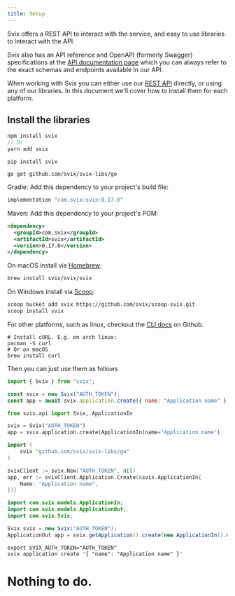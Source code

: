 ```yaml
---
title: Setup
---
```



Svix offers a REST API to interact with the service, and easy to use libraries to interact with the API.

Svix also has an API reference and OpenAPI (formerly Swagger) specifications at the [API documentation page](https://api.svix.com/docs) which you can always refer to the exact schemas and endpoints available in our API.

When working with Svix you can either use our [REST API](https://api.svix.com/docs) directly, or using any of our libraries. In this document we'll cover how to install them for each platform.

## Install the libraries

<CodeTabs>
<TabItem value="js">

```js
npm install svix
// Or
yarn add svix
```

</TabItem>
<TabItem value="py">

```shell
pip install svix
```

</TabItem>
<TabItem value="go">

```shell
go get github.com/svix/svix-libs/go
```

</TabItem>
<TabItem value="java">

Gradle: Add this dependency to your project's build file:

```groovy
implementation "com.svix:svix:0.17.0"
```

Maven: Add this dependency to your project's POM:

```xml
<dependency>
  <groupId>com.svix</groupId>
  <artifactId>svix</artifactId>
  <version>0.17.0</version>
</dependency>
```

</TabItem>
<TabItem value="cli">

On macOS install via <a href="https://brew.sh/">Homebrew</a>:

```sh
brew install svix/svix/svix
```

On Windows install via <a href="https://scoop.sh/">Scoop</a>:

```sh
scoop bucket add svix https://github.com/svix/scoop-svix.git
scoop install svix
```

For other platforms, such as linux, checkout the <a href="https://github.com/svix/svix-cli#installation">CLI docs</a> on Github.

</TabItem>
<TabItem value="curl">

```shell
# Install cURL. E.g. on arch linux:
pacman -S curl
# Or on macOS
brew install curl
```

</TabItem>
</CodeTabs>

Then you can just use them as follows

<CodeTabs>
<TabItem value="js">

```js
import { Svix } from "svix";

const svix = new Svix("AUTH_TOKEN");
const app = await svix.application.create({ name: "Application name" });
```

</TabItem>
<TabItem value="py">

```python
from svix.api import Svix, ApplicationIn

svix = Svix("AUTH_TOKEN")
app = svix.application.create(ApplicationIn(name="Application name")
```

</TabItem>
<TabItem value="go">

```go
import (
	svix "github.com/svix/svix-libs/go"
)

svixClient := svix.New("AUTH_TOKEN", nil)
app, err := svixClient.Application.Create(&svix.ApplicationIn{
    Name: "Application name",
})}
```

</TabItem>
<TabItem value="java">

```java
import com.svix.models.ApplicationIn;
import com.svix.models.ApplicationOut;
import com.svix.Svix;

Svix svix = new Svix("AUTH_TOKEN");
ApplicationOut app = svix.getApplication().create(new ApplicationIn().name("Application name"));
```

</TabItem>
<TabItem value="cli">

```shell
export SVIX_AUTH_TOKEN="AUTH_TOKEN"
svix application create '{ "name": "Application name" }'
```

</TabItem>
<TabItem value="curl">

# Nothing to do.

</TabItem>
</CodeTabs>
